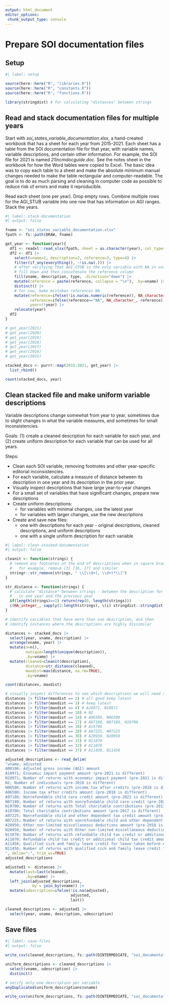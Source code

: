 ```yaml
---
output: html_document
editor_options: 
 chunk_output_type: console
---
```


# Prepare SOI documentation files

## Setup

```r
#| label: setup

source(here::here("R", "libraries.R"))
source(here::here("R", "constants.R"))
source(here::here("R", "functions.R"))

library(stringdist) # for calculating "distances" between strings

```


## Read and stack documentation files for multiple years

Start with *soi_states_variable_documentation.xlsx*, a hand-created workbook that has a sheet for each year from 2015-2021. Each sheet has a table from the SOI documentation file for that year, with variable names, variable descriptions, and certain other information. For example, the SOI file for 2021 is named *21incmdocguide.doc*. See the notes sheet in the workbook for how the Word tables were copied to Excel. The basic idea was to copy each table to a sheet and make the absolute minimum manual changes needed to make the table rectangular and computer-readable. The goal is to do as much parsing and cleaning in computer code as possible to reduce risk of errors and make it reproducible.

Read each sheet (one per year).
Drop empty rows.
Combine multiple rows for the AGI_STUB variable into one row that has information on AGI ranges.
Stack the years.

```r
#| label: stack-documentation
#| output: false

fname <- "soi_states_variable_documentation.xlsx"
fpath <- fs::path(DRAW, fname)

get_year <- function(year){
  df1 <- readxl::read_xlsx(fpath, sheet = as.character(year), col_types = "text")
  df2 <- df1 |> 
    select(vname=1, description=2, reference=3, type=4) |> 
    filter(if_any(everything(), ~!is.na(.))) |> 
    # after verifying that AGI_STUB is the only variable with NA in vname
    # fill down and then concatenate the reference column
    fill(vname, description, type, .direction="down") |> 
    mutate(reference = paste(reference, collapse = "\n"), .by=vname) |> 
    distinct() |> 
    # for now, make mistaken references NA
    mutate(reference=ifelse(!is.na(as.numeric(reference)), NA_character_, reference),
           reference=ifelse(reference=="NA", NA_character_, reference),
           year=!!year) |> 
    relocate(year)
  df2
}

# get_year(2021)
# get_year(2020)
# get_year(2019)
# get_year(2018)
# get_year(2017)
# get_year(2016)
# get_year(2015)

stacked_docs <- purrr::map(2015:2021, get_year) |> 
  list_rbind()

count(stacked_docs, year)


```

## Clean stacked file and make uniform variable descriptions

Variable descriptions change somewhat from year to year, sometimes due to slight changes in what the variable measures, and sometimes for small inconsistencies.

Goals: (1) create a cleaned description for each variable for each year, and (2) create uniform description for each variable that can be used for all years.

Steps:

-   Clean each SOI variable, removing footnotes and other year-specific editorial inconsistencies.
-   For each variable, calculate a measure of distance between its description in one year and its description in the prior year.
-   Visually inspect descriptions that have large year-to-year changes
-   For a small set of variables that have significant changes, prepare new descriptions
-   Create uniform descriptions:
    -   for variables with minimal changes, use the latest year
    -   for variables with larger changes, use the new descriptions
-   Create and save new files:
    -   one with descriptions for each year - original descriptions, cleaned descriptions, and uniform descriptions
    -   one with a single uniform description for each variable

```r
#| label: clean-stacked-documentation
#| output: false

cleanit <- function(strings) {
  # remove any footnotes at the end of descriptions when in square brackets
  #   for example, remove [3] [16, 17] and similar
  stringr::str_remove(strings, " \\[\\d+(, \\d+)*\\]")
}

str_distance <- function(strings) {
  # calculate "distance" between strings - between the description for a variable
  #   in one year and the previous year
  if(length(strings)==1) return(rep(0, length(strings)))
  c(NA_integer_, sapply(2:length(strings), \(i) stringdist::stringdist(strings[i], strings[i - 1], method = "lv")))
}

# identify variables that have more than one description, and then
# identify instances where the descriptions are highly dissimilar

distances <- stacked_docs |> 
  select(year, vname, description) |> 
  arrange(vname, year) |>
  mutate(n=n(),
         nunique=length(unique(description)), 
         .by=vname) |> 
  mutate(cleaned=cleanit(description),
         distance=str_distance(cleaned), 
         maxdist=max(distance, na.rm=TRUE),
         .by=vname)

count(distances, maxdist)

# visually inspect differences to see which descriptions we will need to create manually
distances |> filter(maxdist == 2) # all good keep latest
distances |> filter(maxdist == 3) # keep latest
distances |> filter(maxdist == 4) # A10971, N10971
distances |> filter(maxdist == 10) # N2
distances |> filter(maxdist == 14) # A06500, N06500
distances |> filter(maxdist == 17) # A07180, N07180, N19700
distances |> filter(maxdist == 18) # A19700
distances |> filter(maxdist == 20) # A07225, N07225
distances |> filter(maxdist == 30) # A20950, N20950
distances |> filter(maxdist == 31) # N11070
distances |> filter(maxdist == 32) # A11070
distances |> filter(maxdist == 37) # A11450, N11450

adjusted_descriptions <- read_delim(
"vname; adjusted
A00100; Adjusted gross income (AGI) amount
A10971; Economic impact payment amount (pre-2021 is different)
N10971; Number of returns with economic impact payment (pre-2021 is different)
N2; Number of individuals (pre-2018 is different)
N06500; Number of returns with income tax after credits (pre-2018 is different)
A06500; Income tax after credits amount (pre-2018 is different)
A07180; Nonrefundable child care credit amount (pre-2021 is different)
N07180; Number of returns with nonrefundable child care credit (pre-2021 is different)
N19700; Number of returns with Total charitable contributions (pre-2017 is different)
A19700; Total charitable contributions amount (pre-2017 is different)
A07225; Nonrefundable child and other dependent tax credit amount (pre-2021 is different)
N07225; Number of returns with nonrefundable child and other dependent tax credit (pre-2021 is different)
A20950; Other non-limited miscellaneous deductions amount (pre-2018 is different)
N20950; Number of returns with Other non-limited miscellaneous deductions (pre-2018 is different)
N11070; Number of returns with refundable child tax credit or additional child tax credit (pre-2021 is different)
A11070; Refundable child tax credit or additional child tax credit amount (pre-2021 is different)
A11450; Qualified sick and family leave credit for leave taken before April 1, 2021 amount (pre-2021 is different)
N11450; Number of returns with qualified sick and family leave credit for leave taken before April 1, 2021 (pre-2021 is different)
", delim=";", trim_ws=TRUE)
adjusted_descriptions

adjusted1 <- distances |> 
  mutate(last=last(cleaned),
         .by=vname) |> 
  left_join(adjusted_descriptions,
            by = join_by(vname)) |> 
  mutate(udescription=ifelse(!is.na(adjusted),
                             adjusted,
                             last))

cleaned_descriptions <- adjusted1 |> 
  select(year, vname, description, udescription)

```

## Save files

```r
#| label: save-files
#| output: false

write_csv(cleaned_descriptions, fs::path(DINTERMEDIATE, "soi_documentation_by_year.csv"))

uniform_descriptions <- cleaned_descriptions |> 
  select(vname, udescription) |> 
  distinct()

# verify only one description per variable
anyDuplicated(uniform_descriptions$vname)

write_csv(uniform_descriptions, fs::path(DINTERMEDIATE, "soi_documentation.csv"))

```

